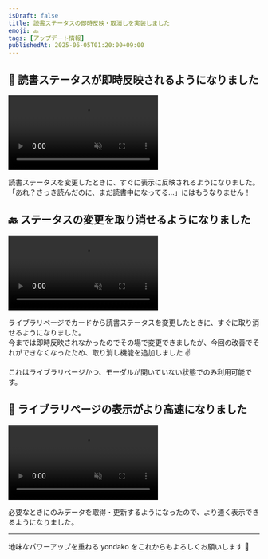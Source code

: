```yaml
---
isDraft: false
title: 読書ステータスの即時反映・取消しを実装しました
emoji: 🔙
tags: [アップデート情報]
publishedAt: 2025-06-05T01:20:00+09:00
---
```



## 🏃 読書ステータスが即時反映されるようになりました

<video src={reflectionDemoVideoUrl} autoplay loop muted playsinline></video>

読書ステータスを変更したときに、すぐに表示に反映されるようになりました。  
「あれ？さっき読んだのに、まだ読書中になってる…」にはもうなりません！


## 🔙 ステータスの変更を取り消せるようになりました

<video src={undoDemoVideoUrl} autoplay loop muted playsinline></video>

ライブラリページでカードから読書ステータスを変更したときに、すぐに取り消せるようになりました。  
今までは即時反映されなかったのでその場で変更できましたが、今回の改善でそれができなくなったため、取り消し機能を追加しました ✌️

これはライブラリページかつ、モーダルが開いていない状態でのみ利用可能です。

## 🐆 ライブラリページの表示がより高速になりました

<video src={speedDemoVideoUrl} autoplay loop muted playsinline></video>

必要なときにのみデータを取得・更新するようになったので、より速く表示できるようになりました。

---

地味なパワーアップを重ねる yondako をこれからもよろしくお願いします 💄
